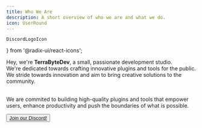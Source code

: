 ```yaml
---
title: Who We Are
description: A short overview of who we are and what we do.
icon: UserRound
---
```


    DiscordLogoIcon
} from '@radix-ui/react-icons';

Hey, we're **TerraByteDev**, a small, passionate development studio.\
We're dedicated towards crafting innovative plugins and tools for the public.\
We stride towards innovation and aim to bring creative solutions to the community.<br></br>

We are commited to building high-quality plugins and tools that empower users, enhance productivity and push the boundaries of what is possible.

<Button variant="outline" className="flex items-center gap-2 mx-auto" asChild>
  <a
    href="https://discord.gg/SwxXMrFdjp"
    target="_blank"
    rel="noopener noreferrer">
    <DiscordLogoIcon className="h-5 w-5" />
    Join our Discord!
  </a>
</Button>

